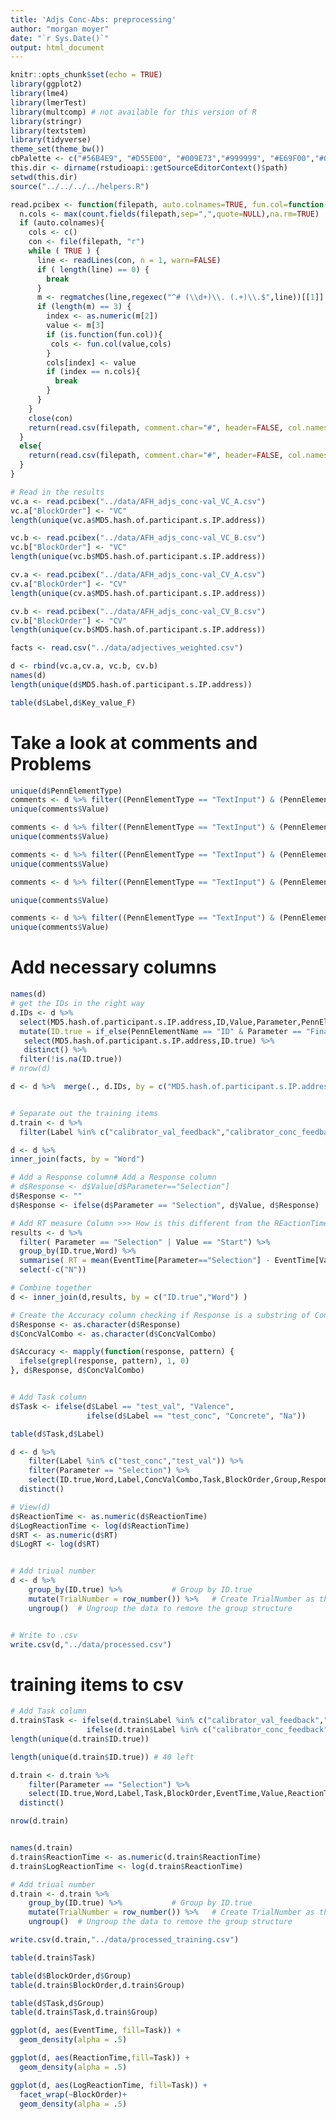 ```yaml
---
title: 'Adjs Conc-Abs: preprocessing'
author: "morgan moyer"
date: "`r Sys.Date()`"
output: html_document
---
```


```r
knitr::opts_chunk$set(echo = TRUE)
library(ggplot2)
library(lme4)
library(lmerTest)
library(multcomp) # not available for this version of R
library(stringr)
library(textstem)
library(tidyverse)
theme_set(theme_bw())
cbPalette <- c("#56B4E9", "#D55E00", "#009E73","#999999", "#E69F00","#009E73","#56B4E9", "#D55E00", "#009E73","#999999", "#E69F00","#009E73","#56B4E9", "#D55E00", "#009E73","#999999", "#E69F00","#009E73","#56B4E9", "#D55E00", "#009E73","#999999", "#E69F00","#009E73")
this.dir <- dirname(rstudioapi::getSourceEditorContext()$path)
setwd(this.dir)
source("../../../../helpers.R")
```


```r
read.pcibex <- function(filepath, auto.colnames=TRUE, fun.col=function(col,cols){cols[cols==col]<-paste(col,"Ibex",sep=".");return(cols)}) {
  n.cols <- max(count.fields(filepath,sep=",",quote=NULL),na.rm=TRUE)
  if (auto.colnames){
    cols <- c()
    con <- file(filepath, "r")
    while ( TRUE ) {
      line <- readLines(con, n = 1, warn=FALSE)
      if ( length(line) == 0) {
        break
      }
      m <- regmatches(line,regexec("^# (\\d+)\\. (.+)\\.$",line))[[1]]
      if (length(m) == 3) {
        index <- as.numeric(m[2])
        value <- m[3]
        if (is.function(fun.col)){
         cols <- fun.col(value,cols)
        }
        cols[index] <- value
        if (index == n.cols){
          break
        }
      }
    }
    close(con)
    return(read.csv(filepath, comment.char="#", header=FALSE, col.names=cols))
  }
  else{
    return(read.csv(filepath, comment.char="#", header=FALSE, col.names=seq(1:n.cols)))
  }
}

# Read in the results
vc.a <- read.pcibex("../data/AFH_adjs_conc-val_VC_A.csv")
vc.a["BlockOrder"] <- "VC"
length(unique(vc.a$MD5.hash.of.participant.s.IP.address))

vc.b <- read.pcibex("../data/AFH_adjs_conc-val_VC_B.csv")
vc.b["BlockOrder"] <- "VC"
length(unique(vc.b$MD5.hash.of.participant.s.IP.address))

cv.a <- read.pcibex("../data/AFH_adjs_conc-val_CV_A.csv")
cv.a["BlockOrder"] <- "CV"
length(unique(cv.a$MD5.hash.of.participant.s.IP.address))

cv.b <- read.pcibex("../data/AFH_adjs_conc-val_CV_B.csv")
cv.b["BlockOrder"] <- "CV"
length(unique(cv.b$MD5.hash.of.participant.s.IP.address))

facts <- read.csv("../data/adjectives_weighted.csv")

d <- rbind(vc.a,cv.a, vc.b, cv.b)
names(d)
length(unique(d$MD5.hash.of.participant.s.IP.address))
```


```r
table(d$Label,d$Key_value_F)


```


# Take a look at comments and Problems
```r
unique(d$PennElementType)
comments <- d %>% filter((PennElementType == "TextInput") & (PennElementName == "Comments"))
unique(comments$Value)

comments <- d %>% filter((PennElementType == "TextInput") & (PennElementName == "Problems"))
unique(comments$Value)

comments <- d %>% filter((PennElementType == "TextInput") & (PennElementName == "NativeLang"))
unique(comments$Value)

comments <- d %>% filter((PennElementType == "TextInput") & (PennElementName == "OtherLangs"))

unique(comments$Value)

comments <- d %>% filter((PennElementType == "TextInput") & (PennElementName == "Gender"))
unique(comments$Value)
```

# Add necessary columns

```r
names(d)
# get the IDs in the right way
d.IDs <- d %>% 
  select(MD5.hash.of.participant.s.IP.address,ID,Value,Parameter,PennElementName) %>% 
  mutate(ID.true = if_else(PennElementName == "ID" & Parameter == "Final", Value, NA_character_)) %>%  # Value[(PennElementName=="ID") & (Parameter == "Final")])
   select(MD5.hash.of.participant.s.IP.address,ID.true) %>%
   distinct() %>% 
  filter(!is.na(ID.true))
# nrow(d)

d <- d %>%  merge(., d.IDs, by = c("MD5.hash.of.participant.s.IP.address"))


# Separate out the training items
d.train <- d %>% 
  filter(Label %in% c("calibrator_val_feedback","calibrator_conc_feedback","calibrator_val_no_feedback","calibrator_conc_no_feedback"))

d <- d %>%
inner_join(facts, by = "Word")

# Add a Response column# Add a Response column
# d$Response <- d$Value[d$Parameter=="Selection"]
d$Response <- ""
d$Response <- ifelse(d$Parameter == "Selection", d$Value, d$Response)

# Add RT measure Column >>> How is this different from the REactionTime column from the code?
results <- d %>%
  filter( Parameter == "Selection" | Value == "Start") %>%
  group_by(ID.true,Word) %>%
  summarise( RT = mean(EventTime[Parameter=="Selection"] - EventTime[Value=="Start"]) , N = length(Value)/2 ) %>% 
  select(-c("N"))

# Combine together
d <- inner_join(d,results, by = c("ID.true","Word") )

# Create the Accuracy column checking if Response is a substring of ConcValCombo
d$Response <- as.character(d$Response)
d$ConcValCombo <- as.character(d$ConcValCombo)

d$Accuracy <- mapply(function(response, pattern) {
  ifelse(grepl(response, pattern), 1, 0)
}, d$Response, d$ConcValCombo)


# Add Task column
d$Task <- ifelse(d$Label == "test_val", "Valence", 
                 ifelse(d$Label == "test_conc", "Concrete", "Na"))

table(d$Task,d$Label)

d <- d %>% 
    filter(Label %in% c("test_conc","test_val")) %>% 
    filter(Parameter == "Selection") %>%
    select(ID.true,Word,Label,ConcValCombo,Task,BlockOrder,Group,Response,Accuracy,EventTime,Value,RT,ReactionTime,Key_value_F,Key_value_J,Comments) %>% 
  distinct()

# View(d)
d$ReactionTime <- as.numeric(d$ReactionTime)
d$LogReactionTime <- log(d$ReactionTime)
d$RT <- as.numeric(d$RT)
d$LogRT <- log(d$RT)


# Add triual number
d <- d %>% 
    group_by(ID.true) %>%           # Group by ID.true
    mutate(TrialNumber = row_number()) %>%   # Create TrialNumber as the row number within each group
    ungroup()  # Ungroup the data to remove the group structure


# Write to .csv
write.csv(d,"../data/processed.csv")

```

# training items to csv

```r

# Add Task column
d.train$Task <- ifelse(d.train$Label %in% c("calibrator_val_feedback","calibrator_val_no_feedback"), "Valence", 
                 ifelse(d.train$Label %in% c("calibrator_conc_feedback","calibrator_conc_no_feedback"), "Concrete", "Na"))
length(unique(d.train$ID.true))

length(unique(d.train$ID.true)) # 40 left

d.train <- d.train %>% 
    filter(Parameter == "Selection") %>%
    select(ID.true,Word,Label,Task,BlockOrder,EventTime,Value,ReactionTime, Key_value_F,Key_value_J,Comments,Group) %>% 
  distinct()

nrow(d.train)


names(d.train)
d.train$ReactionTime <- as.numeric(d.train$ReactionTime)
d.train$LogReactionTime <- log(d.train$ReactionTime)

# Add triual number
d.train <- d.train %>% 
    group_by(ID.true) %>%           # Group by ID.true
    mutate(TrialNumber = row_number()) %>%   # Create TrialNumber as the row number within each group
    ungroup()  # Ungroup the data to remove the group structure

write.csv(d.train,"../data/processed_training.csv")

table(d.train$Task)

```



```r
table(d$BlockOrder,d$Group)
table(d.train$BlockOrder,d.train$Group)

table(d$Task,d$Group)
table(d.train$Task,d.train$Group)

```



```r
ggplot(d, aes(EventTime, fill=Task)) +
  geom_density(alpha = .5)

ggplot(d, aes(ReactionTime,fill=Task)) +
  geom_density(alpha = .5)

ggplot(d, aes(LogReactionTime, fill=Task)) +
  facet_wrap(~BlockOrder)+
  geom_density(alpha = .5)
```

